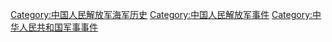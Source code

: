 [[Category:中国人民解放军海军历史|Category:中国人民解放军海军历史]]
[[Category:中国人民解放军事件|Category:中国人民解放军事件]]
[[Category:中华人民共和国军事事件|Category:中华人民共和国军事事件]]